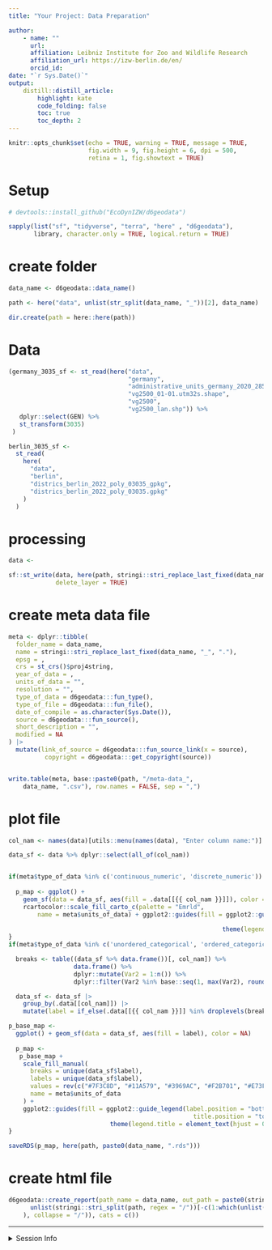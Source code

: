 ```yaml
---
title: "Your Project: Data Preparation" 

author:
    - name: ""
      url: 
      affiliation: Leibniz Institute for Zoo and Wildlife Research
      affiliation_url: https://izw-berlin.de/en/
      orcid_id: 
date: "`r Sys.Date()`"
output: 
    distill::distill_article:
        highlight: kate
        code_folding: false  
        toc: true            
        toc_depth: 2         
---
```



```r
knitr::opts_chunk$set(echo = TRUE, warning = TRUE, message = TRUE,
                      fig.width = 9, fig.height = 6, dpi = 500, 
                      retina = 1, fig.showtext = TRUE)
```

# Setup

```r
# devtools::install_github("EcoDynIZW/d6geodata")

sapply(list("sf", "tidyverse", "terra", "here" , "d6geodata"), 
       library, character.only = TRUE, logical.return = TRUE)
```

# create folder

```r
data_name <- d6geodata::data_name()

path <- here("data", unlist(str_split(data_name, "_"))[2], data_name)

dir.create(path = here::here(path))
```

# Data

```r
(germany_3035_sf <- st_read(here("data", 
                                 "germany",
                                 "administrative_units_germany_2020_28532_bkg_shp",
                                 "vg2500_01-01.utm32s.shape", 
                                 "vg2500",
                                 "vg2500_lan.shp")) %>% 
   dplyr::select(GEN) %>% 
   st_transform(3035)
 )

berlin_3035_sf <-
  st_read(
    here(
      "data",
      "berlin",
      "districs_berlin_2022_poly_03035_gpkg",
      "districs_berlin_2022_poly_03035.gpkg"
    )
  )

```

# processing

```r
data <- 

sf::st_write(data, here(path, stringi::stri_replace_last_fixed(data_name, "_", ".")), 
             delete_layer = TRUE)
```

# create meta data file

```r
meta <- dplyr::tibble(
  folder_name = data_name,
  name = stringi::stri_replace_last_fixed(data_name, "_", "."),
  epsg = ,
  crs = st_crs()$proj4string,
  year_of_data = ,
  units_of_data = "",
  resolution = "",
  type_of_data = d6geodata:::fun_type(),
  type_of_file = d6geodata:::fun_file(),
  date_of_compile = as.character(Sys.Date()),
  source = d6geodata:::fun_source(),
  short_description = "",
  modified = NA
) |> 
  mutate(link_of_source = d6geodata:::fun_source_link(x = source),
          copyright = d6geodata:::get_copyright(source))


write.table(meta, base::paste0(path, "/meta-data_", 
    data_name, ".csv"), row.names = FALSE, sep = ",")
```

# plot file

```r
col_nam <- names(data)[utils::menu(names(data), "Enter column name:")]

data_sf <- data %>% dplyr::select(all_of(col_nam))


if(meta$type_of_data %in% c('continuous_numeric', 'discrete_numeric')) {
  
  p_map <- ggplot() + 
    geom_sf(data = data_sf, aes(fill = .data[[{{ col_nam }}]]), color = NA) + 
    rcartocolor::scale_fill_carto_c(palette = "Emrld", 
        name = meta$units_of_data) + ggplot2::guides(fill = ggplot2::guide_legend(label.position = "bottom",
                                                                                     title.position = "top")) +
                                                           theme(legend.title = element_text(hjust = 0.5))
}
if(meta$type_of_data %in% c('unordered_categorical', 'ordered_categorical')) {

  breaks <- table((data_sf %>% data.frame())[, col_nam]) %>% 
                  data.frame() %>%
                  dplyr::mutate(Var2 = 1:n()) %>% 
                  dplyr::filter(Var2 %in% base::seq(1, max(Var2), round(max(Var2)/5)))

  data_sf <- data_sf |>
    group_by(.data[[col_nam]]) |>
    mutate(label = if_else(.data[[{{ col_nam }}]] %in% droplevels(breaks$Var1)[-1] ,.data[[{{ col_nam }}]] , "other"))

p_base_map <-
  ggplot() + geom_sf(data = data_sf, aes(fill = label), color = NA)   
    
  p_map <- 
   p_base_map +
    scale_fill_manual(
      breaks = unique(data_sf$label),
      labels = unique(data_sf$label),
      values = rev(c("#7F3C8D", "#11A579", "#3969AC", "#F2B701", "#E73F74", "#A5AA99")),
      name = meta$units_of_data
    ) + 
    ggplot2::guides(fill = ggplot2::guide_legend(label.position = "bottom",
                                                   title.position = "top")) +
                            theme(legend.title = element_text(hjust = 0.5))
}

saveRDS(p_map, here(path, paste0(data_name, ".rds")))
```

# create html file

```r
d6geodata::create_report(path_name = data_name, out_path = paste0(stringi::stri_c((
      unlist(stringi::stri_split(path, regex = "/"))[-c(1:which(unlist(stringi::stri_split(path, regex = "/")) %in% "GeoData")-1)]
    ), collapse = "/")), cats = c())
```


***

<details><summary>Session Info</summary>

```r
## DO NOT REMOVE!
Sys.time()
#git2r::repository() ## uncomment if you are using GitHub
sessionInfo()
```

</details>

